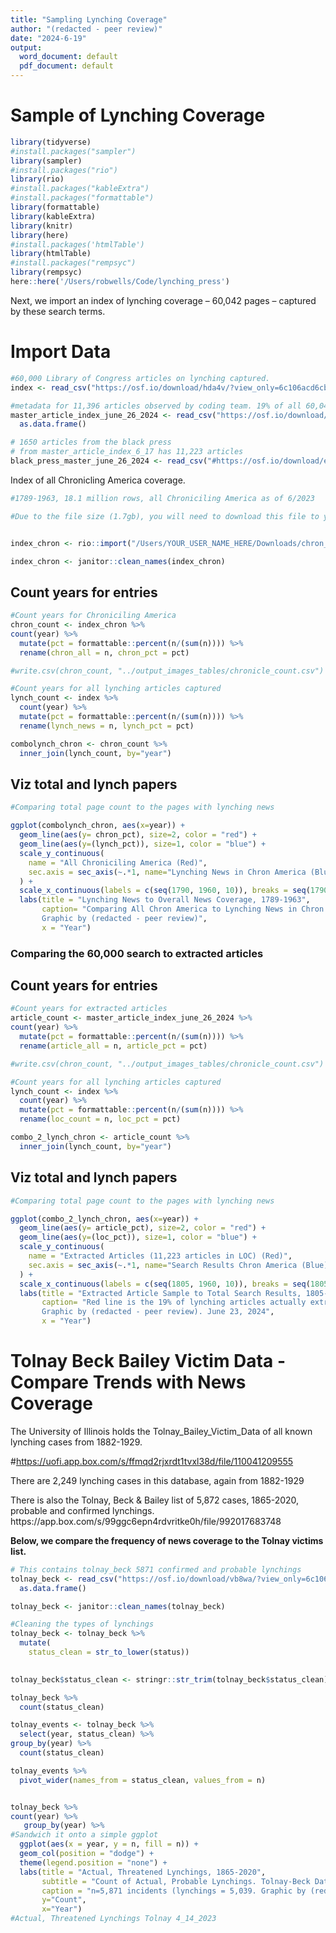 ```yaml
---
title: "Sampling Lynching Coverage"
author: "(redacted - peer review)"
date: "2024-6-19"
output:
  word_document: default
  pdf_document: default
---
```


# Sample of Lynching Coverage

```r
library(tidyverse)
#install.packages("sampler")
library(sampler)
#install.packages("rio")
library(rio)
#install.packages("kableExtra")
#install.packages("formattable")
library(formattable)
library(kableExtra)
library(knitr)
library(here)
#install.packages('htmlTable')
library(htmlTable)
#install.packages("rempsyc")
library(rempsyc)
here::here('/Users/robwells/Code/lynching_press')
```

Next, we import an index of lynching coverage -- 60,042 pages -- captured by these search terms.

# Import Data
```r

#60,000 Library of Congress articles on lynching captured.
index <- read_csv("https://osf.io/download/hda4v/?view_only=6c106acd6cb54f6f849e8c6f9098809f")

#metadata for 11,396 articles observed by coding team. 19% of all 60,042 entries in search
master_article_index_june_26_2024 <- read_csv("https://osf.io/download/fuh3m/?view_only=6c106acd6cb54f6f849e8c6f9098809f") %>% 
  as.data.frame()

# 1650 articles from the black press
# from master_article_index_6_17 has 11,223 articles
black_press_master_june_26_2024 <- read_csv("#https://osf.io/download/e84j3/?view_only=6c106acd6cb54f6f849e8c6f9098809f")
```

Index of all Chronicling America coverage.

```r
#1789-1963, 18.1 million rows, all Chroniciling America as of 6/2023

#Due to the file size (1.7gb), you will need to download this file to your hard drive and import it in R from your local machine: https://osf.io/download/3kpqa/?view_only=6c106acd6cb54f6f849e8c6f9098809f


index_chron <- rio::import("/Users/YOUR_USER_NAME_HERE/Downloads/chron_am_manifest.csv")

index_chron <- janitor::clean_names(index_chron)

```


## Count years for entries 
```r
#Count years for Chroniciling America 
chron_count <- index_chron %>% 
count(year) %>% 
  mutate(pct = formattable::percent(n/(sum(n)))) %>% 
  rename(chron_all = n, chron_pct = pct)

#write.csv(chron_count, "../output_images_tables/chronicle_count.csv")

#Count years for all lynching articles captured
lynch_count <- index %>% 
  count(year) %>% 
  mutate(pct = formattable::percent(n/(sum(n)))) %>% 
  rename(lynch_news = n, lynch_pct = pct)

combolynch_chron <- chron_count %>% 
  inner_join(lynch_count, by="year")


```


## Viz total and lynch papers
```r

#Comparing total page count to the pages with lynching news

ggplot(combolynch_chron, aes(x=year)) +
  geom_line(aes(y= chron_pct), size=2, color = "red") +
  geom_line(aes(y=(lynch_pct)), size=1, color = "blue") +
  scale_y_continuous(
    name = "All Chroniciling America (Red)",
    sec.axis = sec_axis(~.*1, name="Lynching News in Chron America (Blue)")
  ) +
  scale_x_continuous(labels = c(seq(1790, 1960, 10)), breaks = seq(1790, 1960, 10)) +
  labs(title = "Lynching News to Overall News Coverage, 1789-1963",
       caption= "Comparing All Chron America to Lynching News in Chron America as Pct of All Coverage.
       Graphic by (redacted - peer review)",
       x = "Year")

```

### Comparing the 60,000 search to extracted articles
## Count years for entries 
```r
#Count years for extracted articles
article_count <- master_article_index_june_26_2024 %>% 
count(year) %>% 
  mutate(pct = formattable::percent(n/(sum(n)))) %>% 
  rename(article_all = n, article_pct = pct)

#write.csv(chron_count, "../output_images_tables/chronicle_count.csv")

#Count years for all lynching articles captured
lynch_count <- index %>% 
  count(year) %>% 
  mutate(pct = formattable::percent(n/(sum(n)))) %>% 
  rename(loc_count = n, loc_pct = pct)

combo_2_lynch_chron <- article_count %>% 
  inner_join(lynch_count, by="year")


```


## Viz total and lynch papers
```r

#Comparing total page count to the pages with lynching news

ggplot(combo_2_lynch_chron, aes(x=year)) +
  geom_line(aes(y= article_pct), size=2, color = "red") +
  geom_line(aes(y=(loc_pct)), size=1, color = "blue") +
  scale_y_continuous(
    name = "Extracted Articles (11,223 articles in LOC) (Red)",
    sec.axis = sec_axis(~.*1, name="Search Results Chron America (Blue)")
  ) +
  scale_x_continuous(labels = c(seq(1805, 1960, 10)), breaks = seq(1805, 1960, 10)) +
  labs(title = "Extracted Article Sample to Total Search Results, 1805-1963",
       caption= "Red line is the 19% of lynching articles actually extracted. The blue line is total search for lynching in Chronicling America.
       Graphic by (redacted - peer review). June 23, 2024",
       x = "Year")

```






# Tolnay Beck Bailey Victim Data - Compare Trends with News Coverage

The University of Illinois holds the Tolnay_Bailey_Victim_Data of all known lynching cases from 1882-1929.

\#<https://uofi.app.box.com/s/ffmqd2rjxrdt1tvxl38d/file/110041209555>

There are 2,249 lynching cases in this database, again from 1882-1929

There is also the Tolnay, Beck & Bailey list of 5,872 cases, 1865-2020, probable and confirmed lynchings.
https://app.box.com/s/99ggc6epn4rdvritke0h/file/992017683748


**Below, we compare the frequency of news coverage to the Tolnay victims list.**

```r

# This contains tolnay_beck	5871 confirmed and probable	lynchings
tolnay_beck <- read_csv("https://osf.io/download/vb8wa/?view_only=6c106acd6cb54f6f849e8c6f9098809f") %>% 
  as.data.frame()

tolnay_beck <- janitor::clean_names(tolnay_beck)


```

```r
#Cleaning the types of lynchings
tolnay_beck <- tolnay_beck %>% 
  mutate(
    status_clean = str_to_lower(status)) 
  

tolnay_beck$status_clean <- stringr::str_trim(tolnay_beck$status_clean)

tolnay_beck %>% 
  count(status_clean) 
```


```r
tolnay_events <- tolnay_beck %>% 
  select(year, status_clean) %>% 
group_by(year) %>% 
  count(status_clean)

tolnay_events %>% 
  pivot_wider(names_from = status_clean, values_from = n)



```


```r
tolnay_beck %>% 
count(year) %>% 
   group_by(year) %>% 
#Sandwich it onto a simple ggplot
  ggplot(aes(x = year, y = n, fill = n)) +
  geom_col(position = "dodge") + 
  theme(legend.position = "none") +
  labs(title = "Actual, Threatened Lynchings, 1865-2020", 
       subtitle = "Count of Actual, Probable Lynchings. Tolnay-Beck Data",
       caption = "n=5,871 incidents (lynchings = 5,039. Graphic by (redacted - peer review), 4/14/2023",
       y="Count",
       x="Year")
#Actual, Threatened Lynchings Tolnay 4_14_2023
```


